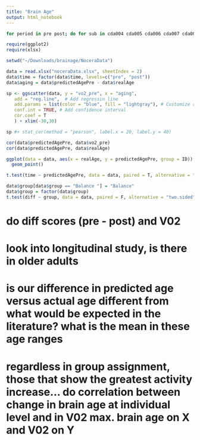 ```yaml
---
title: "Brain Age"
output: html_notebook
---
```


```bash
for period in pre post; do for sub in cda004 cda005 cda006 cda007 cda008 cda010 cda011 cda014 cda016 cda017 cda102 cda103 cda104 cda109 cda110 cda111 cda112 cda113 cda114 S002 S003 S004 S005 S006 S007 S008 S009 S011 S012 S013 S014 S015 S017 S020 S021 S022 S023 S024 S026 S027 S029 S031 S032; do brainageR -f /Users/nathan/Downloads/brainage/NoceraData/${sub}/${period}/MPRAGE/${sub}_MPRAGE_unreg.nii -o /Users/nathan/Downloads/brainage/NoceraData/${sub}/${period}/MPRAGE/brainage.csv; done; done

```


```r
require(ggplot2)
require(xlsx)
```

```r
setwd("~/Downloads/brainage/NoceraData")
```

```r
data = read.xlsx("noceraData.xlsx", sheetIndex = 2)
data$time = factor(data$time, levels=c("pre", "post"))
data$aging = data$predictedAgePre - data$realAge
```

```r
sp <- ggscatter(data, y = "vo2_pre", x = "aging",
   add = "reg.line",  # Add regressin line
   add.params = list(color = "blue", fill = "lightgray"), # Customize reg. line
   conf.int = TRUE, # Add confidence interval
   cor.coef = T
   ) + xlim(-30,30) 

sp #+ stat_cor(method = "pearson", label.x = 20, label.y = 40)
```

```r
cor(data$predictedAgePre, data$vo2_pre)
cor(data$predictedAgePre, data$realAge)
```




```r
ggplot(data = data, aes(x = realAge, y = predictedAgePre, group = ID)) +   geom_path()+
  geom_point()
```

```r
t.test(time ~ predictedAgePre, data = data, paired = T, alternative = "two.sided")
```

```r
data$group[data$group == "Balance "] = "Balance"
data$group = factor(data$group)
t.test(diff ~ group, data = data, paired = F, alternative = "two.sided")
```

# do diff scores (pre - post) and V02
# look into longitudinal study, is there in older adults
# is our difference in predicted age versus actual age different from what would be expected in the literature? what is the mean in these age ranges
# regardless in group assignment, those that show the greatest activity increase... do correlation between change in brain age at individual level and in V02 max. brain age on X and V02 on Y
